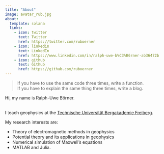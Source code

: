 ```yaml
---
title: "About"
image: avatar_rub.jpg
about:
  template: solana
  links:
    - icon: twitter
      text: Twitter
      href: https://twitter.com/ruboerner
    - icon: linkedin
      text: LinkedIn
      href: https://www.linkedin.com/in/ralph-uwe-b%C3%B6rner-ab36472b
    - icon: github
      text: Github
      href: https://github.com/ruboerner
---
```


> If you have to use the same code three times, write a function.\
> If you have to explain the same thing three times, write a blog.

Hi, my name is Ralph-Uwe Börner.

\
I teach geophysics at the [Technische Universität Bergakademie Freiberg](http://tu-freiberg.de).\

My research interests are:

-   Theory of electromagnetic methods in geophysics
-   Potential theory and its applications in geophysics
-   Numerical simulation of Maxwell's equations
-   MATLAB and Julia.
